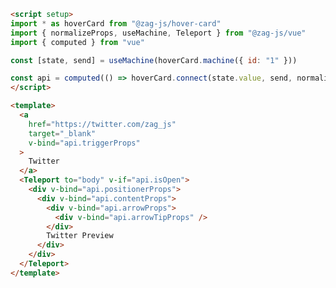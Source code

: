 ```md
<script setup>
import * as hoverCard from "@zag-js/hover-card"
import { normalizeProps, useMachine, Teleport } from "@zag-js/vue"
import { computed } from "vue"

const [state, send] = useMachine(hoverCard.machine({ id: "1" }))

const api = computed(() => hoverCard.connect(state.value, send, normalizeProps))
</script>

<template>
  <a 
    href="https://twitter.com/zag_js"
    target="_blank" 
    v-bind="api.triggerProps"
  >
    Twitter
  </a>
  <Teleport to="body" v-if="api.isOpen">
    <div v-bind="api.positionerProps">
      <div v-bind="api.contentProps">
        <div v-bind="api.arrowProps">
          <div v-bind="api.arrowTipProps" />
        </div>
        Twitter Preview
      </div>
    </div>
  </Teleport>
</template>
```
